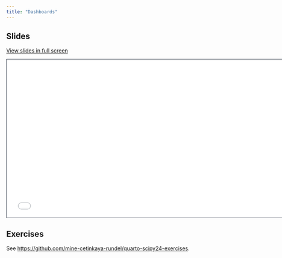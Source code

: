 ```yaml
---
title: "Dashboards"
---
```


## Slides

[View slides in full screen](1-4-dashboards-reveal.html)

```{=html}
<iframe class="slide-deck" src="1-4-dashboards-reveal.html" height="420" width="747" style="border: 1px solid #2e3846;"></iframe>
```

## Exercises

See <https://github.com/mine-cetinkaya-rundel/quarto-scipy24-exercises>.
